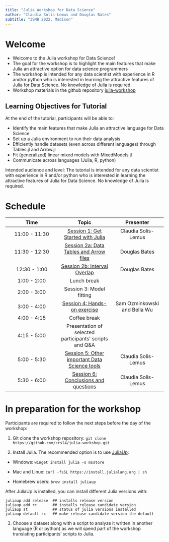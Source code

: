 ```yaml
---
title: "Julia Workshop for Data Science"
author: "Claudia Solis-Lemus and Douglas Bates"
subtitle: "ISMB 2022, Madison"
---
```


# Welcome

- Welcome to the Julia workshop for Data Science!
- The goal for the workshop is to highlight the main features that make Julia an attractive option for data science programmers
- The workshop is intended for any data scientist with experience in R and/or python who is interested in learning the attractive features of Julia for Data Science. No knowledge of Julia is required.
- Workshop materials in the github repository [julia-workshop](https://github.com/crsl4/julia-workshop)

## Learning Objectives for Tutorial

At the end of the tutorial, participants will be able to:

- Identify the main features that make Julia an attractive language for Data Science
- Set up a Julia environment to run their data analysis
- Efficiently handle datasets (even across different languages) through Tables.jl and Arrow.jl
- Fit (generalized) linear mixed models with MixedModels.jl
- Communicate across languages (Julia, R, python)

Intended audience and level:
The tutorial is intended for any data scientist with experience in R and/or python who is interested in learning the attractive features of Julia for Data Science. No knowledge of Julia is required.

# Schedule

| Time | Topic | Presenter |
| :---: | :---: | :---: |
| 11:00 - 11:30 | [Session 1: Get Started with Julia](session1-get-started.qmd) | Claudia Solis-Lemus |
| 11:30 - 12:30 | [Session 2a: Data Tables and Arrow files](session2a-tables-and-arrow.qmd) | Douglas Bates |
| 12:30 - 1:00 | [Session 2b: Interval Overlap](session2b-interval-overlap.qmd) | Douglas Bates |
| 1:00 - 2:00 | Lunch break | |
| 2:00 - 3:00 | Session 3: Model fitting | | Douglas Bates |
| 3:00 - 4:00 | [Session 4: Hands-on exercise](session4-exercise.qmd) | Sam Ozminkowski and Bella Wu |
| 4:00 - 4:15 | Coffee break | |
| 4:15 - 5:00 | Presentation of selected participants' scripts and Q&A | | |
| 5:00 - 5:30 | [Session 5: Other important Data Science tools](session5-other-tools.qmd) | Claudia Solis-Lemus |
| 5:30 - 6:00 | [Session 6: Conclusions and questions](session6-conclusions.qmd) | Claudia Solis-Lemus |



# In preparation for the workshop

Participants are required to follow the next steps before the day of the workshop:

1. Git clone the workshop repository: `git clone https://github.com/crsl4/julia-workshop.git`

2. Install Julia. The recommended option is to use [JuliaUp](https://github.com/JuliaLang/juliaup):

- Windows: `winget install julia -s msstore`

- Mac and Linux: `curl -fsSL https://install.julialang.org | sh`

- Homebrew users: `brew install juliaup`

After JuliaUp is installed, you can install different Julia versions with:
```shell
juliaup add release  ## installs release version
juliaup add rc       ## installs release candidate version
juliaup st           ## status of julia versions installed
juliaup default rc   ## make release candidate version the default
```

3. Choose a dataset along with a script to analyze it written in another language (R or python) as we will spend part of the workshop translating participants' scripts to Julia.

